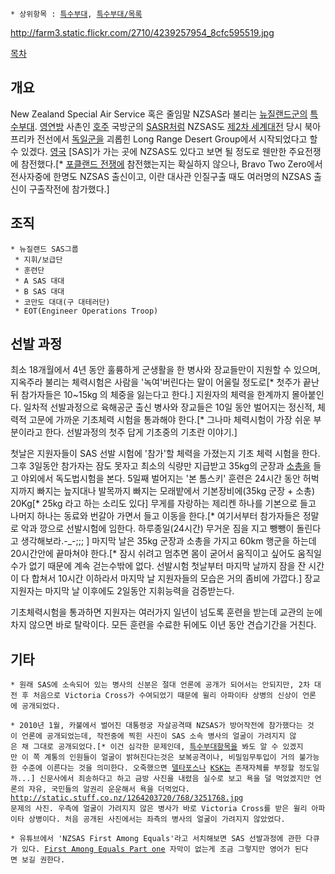  * 상위항목 : [[특수부대]], [[특수부대/목록]]

http://farm3.static.flickr.com/2710/4239257954_8cfc595519.jpg

{{{#!html
<object width="480" height="385"><param name="movie" value="http://www.youtube.com/v/95I3N-ktF3s?fs=1&amp;hl=en_GB"></param><param name="allowFullScreen" value="true"></param><param name="allowscriptaccess" value="always"></param><embed src="http://www.youtube.com/v/95I3N-ktF3s?fs=1&amp;hl=en_GB" type="application/x-shockwave-flash" allowscriptaccess="always" allowfullscreen="true" width="480" height="385"></embed></object>}}}

[[목차]]

== 개요 ==
New Zealand Special Air Service 혹은 줄임말 NZSAS라 불리는 [[뉴질랜드]]군의 [[특수부대]]. [[영연방]] 사촌인 [[호주]] 국방군의 [[SASR]]처럼 NZSAS도 [[제2차 세계대전]] 당시 북아프리카 전선에서 [[독일군]]을 괴롭힌 Long Range Desert Group에서 시작되었다고 할 수 있겠다. [[영국]] [SAS]가 가는 곳에 NZSAS도 있다고 보면 될 정도로 웬만한 주요전쟁에 참전했다.[* [[포클랜드 전쟁]]에 참전했는지는 확실하지 않으나, Bravo Two Zero에서 전사자중에 한명도 NZSAS 출신이고, 이란 대사관 인질구출 때도 여러명의 NZSAS 출신이 구출작전에 참가했다.]

== 조직 ==
 * 뉴질랜드 SAS그룹
  * 지휘/보급단
  * 훈련단
  * A SAS 대대
  * B SAS 대대
  * 코만도 대대(구 대테러단)
  * EOT(Engineer Operations Troop)

== 선발 과정 ==
최소 18개월에서 4년 동안 훌륭하게 군생활을 한 병사와 장교들만이 지원할 수 있으며, 지옥주라 불리는 체력시험은 사람을 '녹여'버린다는 말이 어울릴 정도로[* 첫주가 끝난뒤 참가자들은 10~15kg 의 체중을 잃는다고 한다.] 지원자의 체력을 한계까지 몰아붙인다. 일차적 선발과정으로 육해공군 출신 병사와 장교들은 10일 동안 벌어지는 정신적, 체력적 고문에 가까운 기초체력 시험을 통과해야 한다.[* 그나마 체력시험이 가장 쉬운 부분이라고 한다. 선발과정의 첫주 답게 기초중의 기초란 이야기.]

첫날은 지원자들이 SAS 선발 시험에 '참가'할 체력을 가졌는지 기초 체력 시험을 한다. 그후 3일동안 참가자는 잠도 못자고 최소의 식량만 지급받고 35kg의 군장과 [[소총]]을 들고 야외에서 독도법시험을 본다. 5일째 벌어지는 '본 톰스키' 훈련은 24시간 동안 허벅지까지 빠지는 늪지대나 발목까지 빠지는 모래밭에서 기본장비에(35kg 군장 + 소총) 20Kg[* 25kg 라고 하는 소리도 있다] 무게를 자랑하는 제리켄 하나를 기본으로 들고 나머지 하나는 동료와 번갈아 가면서 들고 이동을 한다.[* 여기서부터 참가자들은 정말로 악과 깡으로 선발시험에 임한다. 하루종일(24시간) 무거운 짐을 지고 뺑뺑이 돌린다고 생각해보라.-_-;;; ] 마지막 날은 35kg 군장과 소총을 가지고 60km 행군을 하는데 20시간안에 끝마쳐야 한다.[* 잠시 쉬려고 멈추면 몸이 굳어서 움직이고 싶어도 움직일수가 없기 때문에 계속 걷는수밖에 없다. 선발시험 첫날부터 마지막 날까지 잠을 잔 시간이 다 합쳐서 10시간 이하라서 마지막 날 지원자들의 모습은 거의 좀비에 가깝다.] 장교지원자는 마지막 날 이후에도 2일동안 지휘능력을 검증받는다.

기초체력시험을 통과하면 지원자는 여러가지 일년이 넘도록 훈련을 받는데 교관의 눈에 차지 않으면 바로 탈락이다. 모든 훈련을 수료한 뒤에도 이년 동안 견습기간을 거친다.
 
== 기타 ==
 * 원래 SAS에 소속되어 있는 병사의 신분은 절대 언론에 공개가 되어서는 안되지만, 2차 대전 후 처음으로 Victoria Cross가 수여되었기 때문에 윌리 아파이타 상병의 신상이 언론에 공개되었다.

 * 2010년 1월, 카불에서 벌어진 대통령궁 자살공격때 NZSAS가 방어작전에 참가했다는 것이 언론에 공개되었는데, 작전중에 찍힌 사진이 SAS 소속 병사의 얼굴이 가려지지 않은 채 그대로 공개되었다.[* 이건 심각한 문제인데, [[특수부대]]항목을 봐도 알 수 있겠지만 이 쪽 계통의 인원들이 얼굴이 밝혀진다는것은 보복공격이나, 비밀임무투입이 거의 불가능한 수준에 이른다는 것을 의미한다. 오죽했으면 [[델타 포스|델타포스]]나 [[KSK]]는 존재자체를 부정할 정도일까...] 신문사에서 죄송하다고 하고 금방 사진을 내렸음 실수로 보고 욕을 덜 먹었겠지만 언론의 자유, 국민들의 알권리 운운해서 욕을 더먹었다.
 http://static.stuff.co.nz/1264203720/768/3251768.jpg
 문제의 사진. 우측에 얼굴이 가려지지 않은 병사가 바로 Victoria Cross를 받은 윌리 아파이타 상병이다. 처음 공개된 사진에서는 좌측의 병사의 얼굴이 가려지지 않았었다.

 * 유튜브에서 'NZSAS First Among Equals'라고 서치해보면 SAS 선발과정에 관한 다큐가 있다. [http://www.youtube.com/watch?v=KPQ6OFG8ZnU First Among Equals Part one] 자막이 없는게 조금 그렇지만 영어가 된다면 보길 권한다.
